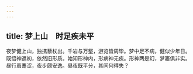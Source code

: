 ```yaml
---
---
---
```

title: 梦上山　时足疾未平
---



夜梦健上山，独携藜杖出。千岩与万壑，游览皆周毕。梦中足不病，健似少年日。既悟神返初，依然旧形质。始知形神内，形病神无疾。形神两是幻，梦寤俱非实。昼行虽蹇涩，夜步颇安逸。昼夜既平分，其间何得失？
